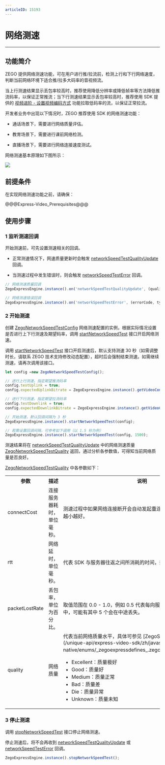 ```yaml
---
articleID: 15193
---
```

# 网络测速

- - -

## 功能简介

ZEGO 提供网络测速功能，可在用户进行推/拉流前，检测上行和下行网络速度，判断当前网络环境下适合推/拉多大码率的音视频流。


当上行测速结果显示丢包率较高时，推荐使用降低分辨率或降低帧率等方法降低推流码率，以保证正常推流；当下行测速结果显示丢包率较高时，推荐使用 SDK 提供的 [视频进阶 - 设置视频编码方式](!VideoAdvanced/video_codec_svc) 功能拉取低码率的流，以保证正常拉流。

开发者业务中出现以下情况时，ZEGO 推荐使用 SDK 的网络测速功能：

- 通话场景下，需要进行网络质量评估。

- 教育场景下，需要进行课前网络检测。

- 直播场景下，需要进行网络连接速度测试。



网络测速基本原理如下图所示：

![](/Pics/Common/ZegoExpressEngine/Network_speed_test.png)

## 前提条件

在实现网络测速功能之前，请确保：

@@@Express-Video_Prerequisites@@@

## 使用步骤

### 1 监听测速回调

开始测速前，可先设置测速相关的回调。

- 正常测速情况下，网速质量更新时会触发 [networkSpeedTestQualityUpdate](/unique-api/express-video-sdk/zh/javascript_react-native/interfaces/_zegoexpresseventhandler_.zegoeventlistener.html#networkspeedtestqualityupdate) 回调。    

- 当测速过程中发生错误时，则会触发 [networkSpeedTestError](/unique-api/express-video-sdk/zh/javascript_react-native/interfaces/_zegoexpresseventhandler_.zegoeventlistener.html#networkspeedtesterror) 回调。


```javascript
// 网络测速质量回调
ZegoExpressEngine.instance().on('networkSpeedTestQualityUpdate', (quality, type) {}

// 网络测速错误回调
ZegoExpressEngine.instance().on('networkSpeedTestError', (errorCode, type) {}
```

### 2 开始测速

创建 [ZegoNetworkSpeedTestConfig](/unique-api/express-video-sdk/zh/javascript_react-native/classes/_zegoexpressdefines_.zegonetworkspeedtestconfig.html) 网络测速配置的实例，根据实际情况设置是否进行上下行测速及期望码率，调用 [startNetworkSpeedTest](/unique-api/express-video-sdk/zh/javascript_react-native/classes/_zegoexpressengine_.zegoexpressengine.html#startnetworkspeedtest) 接口开启网络测速。

<div class="mk-hint">


调用 [startNetworkSpeedTest](/unique-api/express-video-sdk/zh/javascript_react-native/classes/_zegoexpressengine_.zegoexpressengine.html#startnetworkspeedtest) 接口开启测速后，默认支持测速 30 秒（如需调整时长，请联系 ZEGO 技术支持修改动态配置），超时后会强制结束测速。如需继续测速，请再次调用该接口。
</div>



```javascript
let config =new ZegoNetworkSpeedTestConfig();

// 进行上行测速，指定期望推流码率
config.testUplink = true;
config.expectedUplinkBitrate = ZegoExpressEngine.instance().getVideoConfig().bitrate;

// 进行下行测速，指定期望拉流码率
config.testDownlink = true;
config.expectedDownlinkBitrate = ZegoExpressEngine.instance().getVideoConfig().bitrate;

// 开始测速，默认回调间隔为 3 秒
ZegoExpressEngine.instance().startNetworkSpeedTest(config);

// 若需设置回调间隔，可参考如下调用（以 1.5 秒为例）
ZegoExpressEngine.instance().startNetworkSpeedTest(config, 1500);
```

测速结果将在 [networkSpeedTestQualityUpdate](/unique-api/express-video-sdk/zh/javascript_react-native/interfaces/_zegoexpresseventhandler_.zegoeventlistener.html#networkspeedtestqualityupdate) 中的网络测速质量 [ZegoNetworkSpeedTestQuality](/unique-api/express-video-sdk/zh/javascript_react-native/interfaces/_zegoexpressdefines_.zegonetworkspeedtestquality.html) 返回，通过分析各参数值，可得知当前网络质量是否良好。

[ZegoNetworkSpeedTestQuality](/unique-api/express-video-sdk/zh/javascript_react-native/interfaces/_zegoexpressdefines_.zegonetworkspeedtestquality.html) 中各参数如下：

<table>
  <colgroup>
    <col width="25%">
    <col width="25%">
  </colgroup>
<tbody><tr>
<th>参数</th>
<th>描述</th>
<th>说明</th>
</tr>
<tr>
<td>connectCost</td>
<td>连接服务器耗时，单位毫秒。</td>
<td>测速过程中如果网络连接断开会自动发起重连，此变量会相应更新，数值越小越好。</td>
</tr>
<tr>
<td>rtt</td>
<td>网络延时，单位毫秒。</td>
<td>代表 SDK 与服务器往返之间所消耗的时间，数值越小越好。</td>
</tr>
<tr>
<td>packetLostRate</td>
<td>丢包率，单位为百分比。</td>
<td>取值范围在 0.0 - 1.0，例如 0.5 代表每向服务器发送的 10 个数据包中，可能有其中 5 个会在中途丢失。</td>
</tr>
<tr>
<td>quality</td>
<td>网络质量</td>
<td>代表当前网络质量水平，具体可参见 [ZegoStreamQualityLevel](/unique-api/express-video-sdk/zh/javascript_react-native/enums/_zegoexpressdefines_.zegostreamqualitylevel.html)： <ul><li>Excellent：质量极好</li><li>Good：质量好</li><li>Medium：质量正常</li><li>Bad：质量差</li><li>Die：质量异常</li><li>Unknown：质量未知</li></ul></td>
</tr>
</tbody></table>

### 3 停止测速

调用 [stopNetworkSpeedTest](/unique-api/express-video-sdk/zh/javascript_react-native/classes/_zegoexpressengine_.zegoexpressengine.html#stopnetworkspeedtest) 接口停止网络测速。

停止测速后，将不会再收到 [networkSpeedTestQualityUpdate](/unique-api/express-video-sdk/zh/javascript_react-native/interfaces/_zegoexpresseventhandler_.zegoeventlistener.html#networkspeedtestqualityupdate) 或 [networkSpeedTestError](/unique-api/express-video-sdk/zh/javascript_react-native/interfaces/_zegoexpresseventhandler_.zegoeventlistener.html#networkspeedtesterror) 回调。

```javascript
ZegoExpressEngine.instance().stopNetworkSpeedTest();
```
